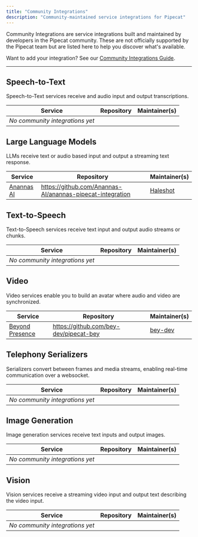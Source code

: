 ```yaml
---
title: "Community Integrations"
description: "Community-maintained service integrations for Pipecat"
---
```


Community Integrations are service integrations built and maintained by developers in the Pipecat community. These are not officially supported by the Pipecat team but are listed here to help you discover what's available.

Want to add your integration? See our [Community Integrations Guide](https://github.com/pipecat-ai/pipecat/blob/main/COMMUNITY_INTEGRATIONS.md).

---

## Speech-to-Text

Speech-to-Text services receive and audio input and output transcriptions.

| Service                         | Repository | Maintainer(s) |
| ------------------------------- | ---------- | ------------- |
| _No community integrations yet_ |            |               |

## Large Language Models

LLMs receive text or audio based input and output a streaming text response.

| Service                         | Repository                                                    | Maintainer(s)                               |
| ------------------------------- | ------------------------------------------------------------- | ------------------------------------------- |
| [Anannas AI](https://anannas.ai) | https://github.com/Anannas-AI/anannas-pipecat-integration | [Haleshot](https://github.com/Haleshot) |

## Text-to-Speech

Text-to-Speech services receive text input and output audio streams or chunks.

| Service                         | Repository | Maintainer(s) |
| ------------------------------- | ---------- | ------------- |
| _No community integrations yet_ |            |               |

## Video

Video services enable you to build an avatar where audio and video are synchronized.

| Service                                           | Repository                             | Maintainer(s)                         |
| ------------------------------------------------- | -------------------------------------- | ------------------------------------- |
| [Beyond Presence](https://www.beyondpresence.ai/) | https://github.com/bey-dev/pipecat-bey | [bey-dev](https://github.com/bey-dev) |

## Telephony Serializers

Serializers convert between frames and media streams, enabling real-time communication over a websocket.

| Service                         | Repository | Maintainer(s) |
| ------------------------------- | ---------- | ------------- |
| _No community integrations yet_ |            |               |

## Image Generation

Image generation services receive text inputs and output images.

| Service                         | Repository | Maintainer(s) |
| ------------------------------- | ---------- | ------------- |
| _No community integrations yet_ |            |               |

## Vision

Vision services receive a streaming video input and output text describing the video input.

| Service                         | Repository | Maintainer(s) |
| ------------------------------- | ---------- | ------------- |
| _No community integrations yet_ |            |               |

